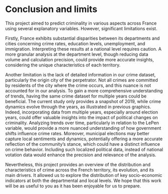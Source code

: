 # Conclusion and limits

This project aimed to predict criminality in various aspects across France using several explanatory variables. However, significant limitations exist. 

Firstly, France exhibits substantial disparities between its departments and cities concerning crime rates, education levels, unemployment, and immigration. Interpreting these results at a national level requires caution. A more granular analysis at the department level, though reducing data volume and calculation precision, could provide more accurate insights, considering the unique characteristics of each territory.

Another limitation is the lack of detailed information in our crime dataset, particularly the origin city of the perpetrator. Not all crimes are committed by residents of the city where the crime occurs, and this nuance is not accounted for in our analysis. To gain a more comprehensive understanding of trends, having the same crime dataset for multiple years could be beneficial. The current study only provides a snapshot of 2019, while crime dynamics evolve through the years, as illustrated in previous graphics. 
Indeed, incorporating data from multiple years, especially around election years, could offer valuable insights into the impact of political changes on criminality. Analyzing trends over time, particularly in relation to the LePen variable, would provide a more nuanced understanding of how government shifts influence crime rates. Moreover, municipal elections may better capture local sentiments and dynamics, potentially offering a more accurate reflection of the community's stance, which could have a distinct influence on crime behavior.
Including such localized political data, instead of national votation data would enhance the precision and relevance of the analysis.

Nevertheless, this project provides an overview of the distribution and characteristics of crime across the French territory, its evolution, and its main drivers. It allowed us to explore the distribution of key socio-economic indicators at both the departmental and local levels. We hope that this work will be as useful to you as it has been enjoyable for us to prepare. 




